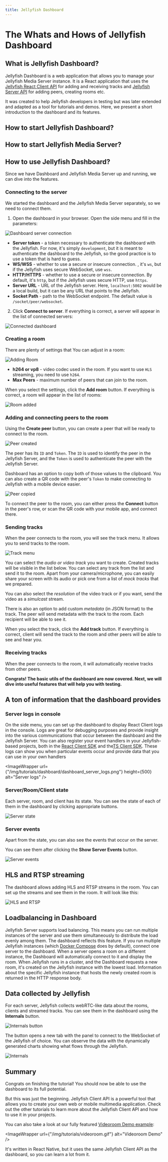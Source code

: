 ```yaml
---
title: Jellyfish Dashboard
---
```



# The Whats and Hows of Jellyfish Dashboard

## What is Jellyfish Dashboard?

Jellyfish Dashboard is a web application that allows you to manage your Jellyfish Media Server instance.
It is a React application that uses the [Jellyfish React Client API](https://github.com/jellyfish-dev/react-client-sdk)
for adding and receiving tracks and [Jellyfish Server API](https://github.com/jellyfish-dev/jellyfish/blob/main/openapi.yaml)
for adding peers, creating rooms etc.

It was created to help Jellyfish developers in testing but was later extended and adapted as a tool for tutorials and demos.
Here, we present a short introduction to the dashboard and its features.

## How to start Jellyfish Dashboard?

<StartingJellyfishDashboard />

## How to start Jellyfish Media Server?

<StartingJellyfishMediaServer />

## How to use Jellyfish Dashboard?

Since we have Dashboard and Jellyfish Media Server up and running, we can dive into
the features.

### Connecting to the server

We started the dashboard and the Jellyfish Media Server separately, so we need to connect them.

1. Open the dashboard in your browser. Open the side menu and fill in the parameters:

![Dashboard server connection](/img/tutorials/dashboard/dashboard_server.png)

- **Server token** - a token necessary to authenticate the dashboard with the Jellyfish. For now, it's simply `development`,
  but it is meant to authenticate the dashboard to the Jellyfish, so the good practice is to use a token that is hard to guess.
- **WS/WSS** - whether to use a secure or insecure connection. , it's `ws`, but if the Jellyfish uses secure WebSocket, use `wss`.
- **HTTP/HTTPS** - whether to use a secure or insecure connection. By default, it's `http`, but if the Jellyfish uses secure HTTP, use `https`.
- **Server URL** - URL of the Jellyfish server. Here, `localhost:5002` would be a local build, but it can be any URL that points to the Jellyfish.
- **Socket Path** - path to the WebSocket endpoint. The default value is `/socket/peer/websocket`.

2. Click **Connect to server**. If everything is correct, a server will appear in the list of connected servers:

![Connected dashboard](/img/tutorials/dashboard/dashboard_connected.png)

### Creating a room

There are plenty of settings that You can adjust in a room:

![Adding Room](/img/tutorials/dashboard/dashboard_add_room.png)

- **h264 or vp8** - video codec used in the room. If you want to use `HLS` streaming, you need to use `h264`.
- **Max Peers** - maximum number of peers that can join to the room.

When you select the settings, click the **Add room** button. If everything is correct, a room will appear in the list of rooms:

![Room added](/img/tutorials/dashboard/dashboard_room_added.png)

### Adding and connecting peers to the room

Using the **Create peer** button, you can create a peer that will be ready to connect to the room.

![Peer created](/img/tutorials/dashboard/dashboard_peer_created.png)

The peer has its `ID` and `Token`.
The `ID` is used to identify the peer in the Jellyfish Server, and the `Token` is used to authenticate the peer with the Jellyfish Server.

Dashboard has an option to copy both of those values to the clipboard.
You can also create a QR code with the peer's `Token` to make connecting to Jellyfish with a mobile device easier.

![Peer copied](/img/tutorials/dashboard/dashboard_peer_copied.png)

To connect the peer to the room, you can either press the **Connect** button in the peer's row, or scan the QR code with your mobile app, and connect there.

### Sending tracks

When the peer connects to the room, you will see the track menu.
It allows you to send tracks to the room.

![Track menu](/img/tutorials/dashboard/dashboard_track_menu.png)

You can select the _audio or video track_ you want to create.
Created tracks will be visible in the list below.
You can select any track from the list and send it to the room.
Apart from your camera/microphone, you can easily share your screen with its audio or pick one from a list of _mock tracks_ that we prepared.

You can also select the _resolution_ of the video track or if you want, send the video as a _simulcast_ stream.

There is also an option to add custom _metadata_ (in JSON format) to the track.
The peer will send metadata with the track to the room. Each recipient will be able to see it.

When you select the track, click the **Add track** button.
If everything is correct, client will send the track to the room and other peers will be able to see and hear you.

### Receiving tracks

When the peer connects to the room, it will automatically receive tracks from other peers.

**Congrats! The basic utils of the dashboard are now covered. Next, we will dive into useful features that will help you with testing.**

## A ton of information that the dashboard provides

### Server logs in console

On the side menu, you can set up the dashboard to display React Client logs in the console.
Logs are great for debugging purposes and provide insight into the various communications that occur between the dashboard and the Jellyfish Server.
You can also register your event handlers in your Jellyfish-based projects, both in the
[React Client SDK](https://github.com/jellyfish-dev/react-client-sdk) and the[TS Client SDK](https://github.com/jellyfish-dev/ts-client-sdk).
These logs can show you when particular events occur and provide data that you can use in your own handlers

<ImageWrapper
  url={"/img/tutorials/dashboard/dashboard_server_logs.png"}
  height={500}
  alt="Server logs"
/>

### Server/Room/Client state

Each server, room, and client has its state. You can see the state of each of them in the dashboard by clicking appropriate buttons.

![Server state](/img/tutorials/dashboard/dashboard_states.png)

### Server events

Apart from the state, you can also see the events that occur on the server.

You can see them after clicking the **Show Server Events** button.

![Server events](/img/tutorials/dashboard/dashboard_server_events.png)

## HLS and RTSP streaming

The dashboard allows adding HLS and RTSP streams in the room.
You can set up the streams and see them in the room. It will look like this:

![HLS and RTSP](/img/tutorials/dashboard/dashboard_hls_rtsp.png)

## Loadbalancing in Dashboard

Jellyfish Server supports load balancing.
This means you can run multiple instances of the server and use them simultaneously to distribute the load evenly among them.
The dashboard reflects this feature.
If you run multiple Jellyfish instances (which [Docker Compose](https://github.com/jellyfish-dev/jellyfish/blob/main/docker-compose.yaml) does by default),
connect one server to the dashboard.
When a server opens a room on a different instance, the Dashboard will automatically connect to it and display the room.
When Jellyfish runs in a cluster, and the Dashboard requests a new room, it's created on the Jellyfish instance with the lowest load.
Information about the specific Jellyfish instance that hosts the newly created room is returned in the HTTP response body.

## Data collected by Jellyfish

For each server, Jellyfish collects webRTC-like data about the rooms, clients and streamed tracks. You can see them in the dashboard using the **Internals** button.

![Internals button](/img/tutorials/dashboard/dashboard_internals_button.png)

The button opens a new tab with the panel to connect to the WebSocket of the Jellyfish of choice.
You can observe the data with the dynamically generated charts showing what flows through the Jellyfish.

![Internals](/img/tutorials/dashboard/dashboard_internals.png)

## Summary

Congrats on finishing the tutorial! You should now be able to use the dashboard to its full potential.

But this was just the beginning.
Jellyfish Client API is a powerful tool that allows you to create your own web or mobile multimedia application.
Check out the other tutorials to learn more about the Jellyfish Client API and how to use it in your projects.

You can also take a look at our fully featured [Videoroom Demo example](https://github.com/jellyfish-dev/react-native-membrane-webrtc/tree/master/example):

<ImageWrapper url={"/img/tutorials/videoroom.gif"} alt="Videoroom Demo" />

It's written in React Native, but it uses the same Jellyfish Client API as the dashboard, so you can learn a lot from it.

